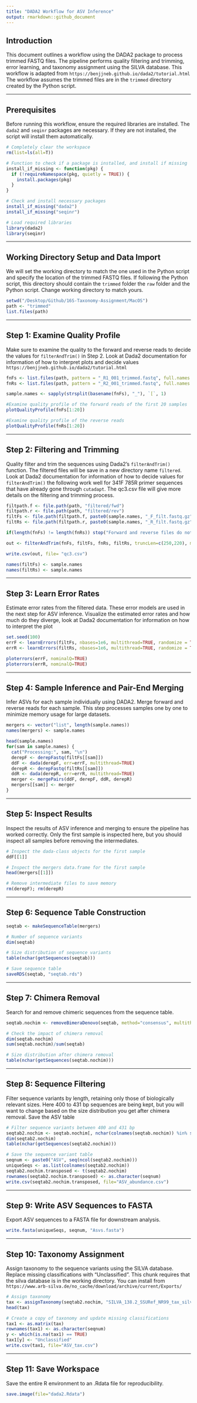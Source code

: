 ```yaml
---
title: "DADA2 Workflow for ASV Inference"
output: rmarkdown::github_document
---
```


## Introduction

This document outlines a workflow using the DADA2 package to process trimmed FASTQ files. The pipeline performs quality filtering and trimming, error learning, and taxonomy assignment using the SILVA database. This workflow is adapted from `https://benjjneb.github.io/dada2/tutorial.html` The workflow assumes the trimmed files are in the `trimmed` directory created by the Python script.

---

## Prerequisites

Before running this workflow, ensure the required libraries are installed. The `dada2` and `seqinr` packages are necessary. If they are not installed, the script will install them automatically.

```r
# Completely clear the workspace
rm(list=ls(all=T))

# Function to check if a package is installed, and install if missing
install_if_missing <- function(pkg) {
  if (!requireNamespace(pkg, quietly = TRUE)) {
    install.packages(pkg)
  }
}

# Check and install necessary packages
install_if_missing("dada2")
install_if_missing("seqinr")

# Load required libraries
library(dada2)
library(seqinr)
```

---

## Working Directory Setup and Data Import

We will set the working directory to match the one used in the Python script and specify the location of the trimmed FASTQ files. If following the Python script, this directory should contain the `trimmed` folder the `raw` folder and the Python script. Change working directory to match yours.
```r
setwd("/Desktop/Github/16S-Taxonomy-Assignment/MacOS")
path <- "trimmed"
list.files(path)
```

---

## Step 1: Examine Quality Profile

Make sure to examine the quality to the forward and reverse reads to decide the values for `filterAndTrim()` in Step 2. Look at Dada2 documentation for information of how to interpret plots
and decide values `https://benjjneb.github.io/dada2/tutorial.html`
```r
fnFs <- list.files(path, pattern = "_R1_001_trimmed.fastq", full.names = TRUE)
fnRs <- list.files(path, pattern = "_R2_001_trimmed.fastq", full.names = TRUE)

sample.names <- sapply(strsplit(basename(fnFs), "_"), `[`, 1)

#Examine quality profile of the forward reads of the first 20 samples
plotQualityProfile(fnFs[1:20])

#Examine quality profile of the reverse reads
plotQualityProfile(fnRs[1:20])
```

---

## Step 2: Filtering and Trimming 
Quality filter and trim the sequences using Dada2's `filterAndTrim()` function. The filtered files will be save in a new directory name `filtered`. Look at Dada2 documentation for information of how to decide values for `filterAndTrim()` the following work well for 341F 785R primer sequences that have already gone through `cutadapt`. The qc3.csv file will give more details on the filtering and trimming process.
```r
filtpath.f <- file.path(path, "filtered/fwd")
filtpath.r <- file.path(path, "filtered/rev")
filtFs <- file.path(filtpath.f, paste0(sample.names, "_F_filt.fastq.gz"))
filtRs <- file.path(filtpath.r, paste0(sample.names, "_R_filt.fastq.gz"))

if(length(fnFs) != length(fnRs)) stop("Forward and reverse files do not match.")

out <- filterAndTrim(fnFs, filtFs, fnRs, filtRs, truncLen=c(250,220), maxN=0, maxEE=c(2,6), truncQ=2, rm.phix=T, compress=T, multithread=F)

write.csv(out, file= "qc3.csv")

names(filtFs) <- sample.names
names(filtRs) <- sample.names
```

---

## Step 3: Learn Error Rates
Estimate error rates from the filtered data. These error models are used in the next step for ASV inference. Visualize the estimated error rates and how much do they diverge, look at Dada2 documentation for information on how to interpret the plot
```r
set.seed(100)
errF <- learnErrors(filtFs, nbases=1e6, multithread=TRUE, randomize = TRUE)
errR <- learnErrors(filtRs, nbases=1e6, multithread=TRUE, randomize = TRUE)

ploterrors(errF, nominalQ=TRUE)
ploterrors(errR, nominalQ=TRUE)

```
---

## Step 4: Sample Inference and Pair-End Merging

Infer ASVs for each sample individually using DADA2. Merge forward and reverse reads for each sample. This step processes samples one by one to minimize memory usage for large datasets.

```r
mergers <- vector("list", length(sample.names))
names(mergers) <- sample.names

head(sample.names)
for(sam in sample.names) {
  cat("Processing:", sam, "\n")
  derepF <- derepFastq(filtFs[[sam]])
  ddF <- dada(derepF, err=errF, multithread=TRUE)
  derepR <- derepFastq(filtRs[[sam]])
  ddR <- dada(derepR, err=errR, multithread=TRUE)
  merger <- mergePairs(ddF, derepF, ddR, derepR)
  mergers[[sam]] <- merger
}
```
---

## Step 5: Inspect Results
Inspect the results of ASV inference and merging to ensure the pipeline has worked correctly. Only the first sample is inspected here, but you should inspect all samples before removing the intermediates. 
```r
# Inspect the dada-class objects for the first sample
ddF[[1]]

# Inspect the mergers data.frame for the first sample
head(mergers[[1]])

# Remove intermediate files to save memory
rm(derepF); rm(derepR)
```
---

## Step 6: Sequence Table Construction
```r
seqtab <- makeSequenceTable(mergers)

# Number of sequence variants
dim(seqtab)

# Size distribution of sequence variants
table(nchar(getSequences(seqtab)))

# Save sequence table
saveRDS(seqtab, "seqtab.rds")
```
---

## Step 7: Chimera Removal
Search for and remove chimeric sequences from the sequence table.
```r
seqtab.nochim <- removeBimeraDenovo(seqtab, method="consensus", multithread=TRUE, verbose=TRUE)

# Check the impact of chimera removal
dim(seqtab.nochim)
sum(seqtab.nochim)/sum(seqtab)

# Size distribution after chimera removal
table(nchar(getSequences(seqtab.nochim)))
```
---

## Step 8: Sequence Filtering
Filter sequence variants by length, retaining only those of biologically relevant sizes. Here 400 to 431 bp sequences are being kept, but you will want to change based on the size distribution you get after chimera removal. Save the ASV table
```r
# Filter sequence variants between 400 and 431 bp
seqtab2.nochim <- seqtab.nochim[, nchar(colnames(seqtab.nochim)) %in% seq(400, 431)]
dim(seqtab2.nochim)
table(nchar(getSequences(seqtab2.nochim)))

# Save the sequence variant table
seqnum <- paste0("ASV", seq(ncol(seqtab2.nochim))) 
uniqueSeqs <- as.list(colnames(seqtab2.nochim))   
seqtab2.nochim.transposed <- t(seqtab2.nochim)  
rownames(seqtab2.nochim.transposed) <- as.character(seqnum) 
write.csv(seqtab2.nochim.transposed, file="ASV_abundance.csv") 
```
---

## Step 9: Write ASV Sequences to FASTA
Export ASV sequences to a FASTA file for downstream analysis.
```r
write.fasta(uniqueSeqs, seqnum, "Asvs.fasta")
```
---

## Step 10: Taxonomy Assignment
Assign taxonomy to the sequence variants using the SILVA database. Replace missing classifications with "Unclassified". This chunk requires that the silva database is in the working directory. You can install from `https://www.arb-silva.de/no_cache/download/archive/current/Exports/`
```r
# Assign taxonomy
tax <- assignTaxonomy(seqtab2.nochim, "SILVA_138.2_SSURef_NR99_tax_silva.fasta.gz", multithread=TRUE, minBoot=60)
head(tax)

# Create a copy of taxonomy and update missing classifications
tax1 <- as.matrix(tax)
rownames(tax1) <- as.character(seqnum)
y <- which(is.na(tax1) == TRUE) 
tax1[y] <- "Unclassified"       
write.csv(tax1, file="ASV_tax.csv") 
```
---

## Step 11: Save Workspace
Save the entire R environment to an .Rdata file for reproducibility.
```r
save.image(file="dada2.Rdata")
```
